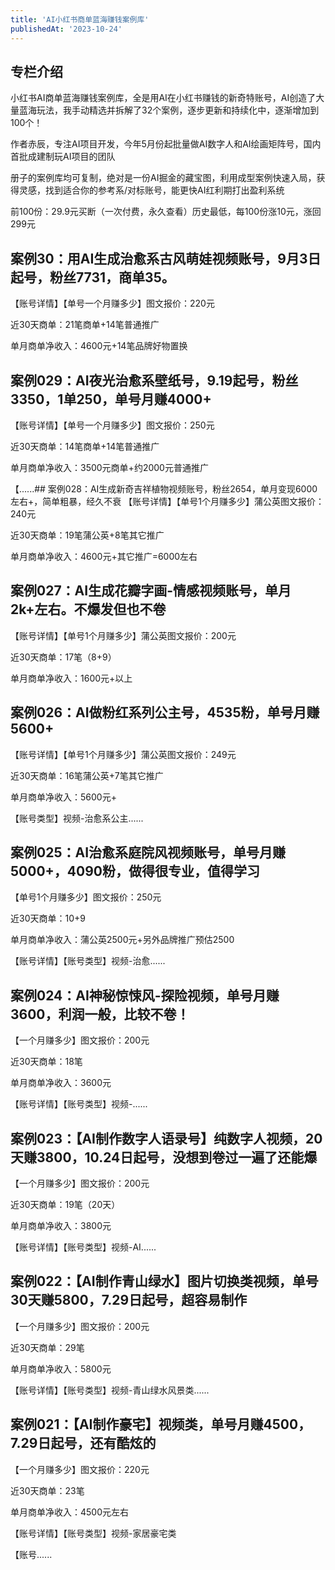 ```yaml
---
title: 'AI小红书商单蓝海赚钱案例库'
publishedAt: '2023-10-24'
---
```


## 专栏介绍

小红书AI商单蓝海赚钱案例库，全是用AI在小红书赚钱的新奇特账号，AI创造了大量蓝海玩法，我手动精选并拆解了32个案例，逐步更新和持续化中，逐渐增加到100个！  
  
作者赤辰，专注AI项目开发，今年5月份起批量做AI数字人和AI绘画矩阵号，国内首批成建制玩AI项目的团队  
  
册子的案例库均可复制，绝对是一份AI掘金的藏宝图，利用成型案例快速入局，获得灵感，找到适合你的参考系/对标账号，能更快AI红利期打出盈利系统  
  
前100份：29.9元买断（一次付费，永久查看）历史最低，每100份涨10元，涨回299元

## 案例30：用AI生成治愈系古风萌娃视频账号，9月3日起号，粉丝7731，商单35。
【账号详情】【单号一个月赚多少】图文报价：220元

近30天商单：21笔商单+14笔普通推广

单月商单净收入：4600元+14笔品牌好物置换

## 案例029：AI夜光治愈系壁纸号，9.19起号，粉丝3350，1单250，单号月赚4000+
【账号详情】【单号一个月赚多少】图文报价：250元

近30天商单：14笔商单+14笔普通推广

单月商单净收入：3500元商单+约2000元普通推广

【......## 案例028：AI生成新奇吉祥植物视频账号，粉丝2654，单月变现6000左右+，简单粗暴，经久不衰
【账号详情】【单号1个月赚多少】蒲公英图文报价：240元

近30天商单：19笔蒲公英+8笔其它推广

单月商单净收入：4600元+其它推广=6000左右

## 案例027：AI生成花瓣字画-情感视频账号，单月2k+左右。不爆发但也不卷
【账号详情】【单号1个月赚多少】蒲公英图文报价：200元

近30天商单：17笔（8+9）

单月商单净收入：1600元+以上

## 案例026：AI做粉红系列公主号，4535粉，单号月赚5600+
【账号详情】【单号1个月赚多少】蒲公英图文报价：249元

近30天商单：16笔蒲公英+7笔其它推广

单月商单净收入：5600元+

【账号类型】视频-治愈系公主......

## 案例025：AI治愈系庭院风视频账号，单号月赚5000+，4090粉，做得很专业，值得学习
【单号1个月赚多少】图文报价：250元

近30天商单：10+9

单月商单净收入：蒲公英2500元+另外品牌推广预估2500

【账号详情】【账号类型】视频-治愈......

## 案例024：AI神秘惊悚风-探险视频，单号月赚3600，利润一般，比较不卷！
【一个月赚多少】图文报价：200元

近30天商单：18笔

单月商单净收入：3600元

【账号详情】【账号类型】视频-......

## 案例023：【AI制作数字人语录号】纯数字人视频，20天赚3800，10.24日起号，没想到卷过一遍了还能爆
【一个月赚多少】图文报价：200元

近30天商单：19笔（20天）

单月商单净收入：3800元

【账号详情】【账号类型】视频-AI......

## 案例022：【AI制作青山绿水】图片切换类视频，单号30天赚5800，7.29日起号，超容易制作
【一个月赚多少】图文报价：200元

近30天商单：29笔

单月商单净收入：5800元

【账号详情】【账号类型】视频-青山绿水风景类......

## 案例021：【AI制作豪宅】视频类，单号月赚4500，7.29日起号，还有酷炫的
【一个月赚多少】图文报价：220元

近30天商单：23笔

单月商单净收入：4500元左右

【账号详情】【账号类型】视频-家居豪宅类

【账号......